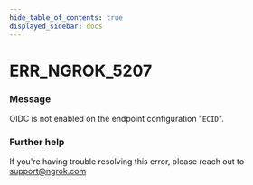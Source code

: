 ```yaml
---
hide_table_of_contents: true
displayed_sidebar: docs
---
```



# ERR_NGROK_5207

### Message

OIDC is not enabled on the endpoint configuration "`ECID`".

<ErrorDetails error="err_ngrok_5207" />

### Further help

If you're having trouble resolving this error, please reach out to [support@ngrok.com](mailto:support@ngrok.com?subject=Help%20with%20ERR_NGROK_5207)

